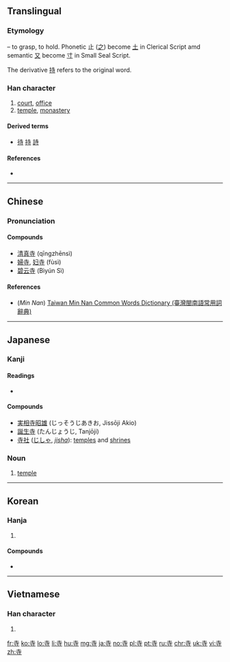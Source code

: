 ==Translingual==
{{stroke_order|strokes=6}}

===Etymology===
{{Han compound|止|又|t2=hand|ls=psc|c1=p|c2=s}} – to grasp, to hold. Phonetic 止 ([[之]]) become [[土]] in Clerical Script amd semantic [[又]] become [[寸]] in Small Seal Script. 

The derivative [[持]] refers to the original word.

===Han character===
{{Han char|rn=41|rad=寸|as=03|sn=6|four=40341|canj=GDI|ids=⿱土寸}}

# [[court]], [[office]]
# [[temple]], [[monastery]]

====Derived terms====
* [[待]] [[持]] [[詩]]

====References====
* {{Han ref|kx=0293.330|dkj=07414|dj=0581.080|hdz=10503.110|uh=5BFA|ud=23546|bh=A678|bd=42616}}

----

==Chinese==
{{zh-forms}}

===Pronunciation===
{{zh-pron
|m=sì
|c=zi6
|mn=sī
|mc=y
|oc=y
|ma=
|cat=n
}}

====Compounds====
* [[清真寺]] (qīngzhēnsì)
* [[婦寺]], [[妇寺]] (fùsì)
* [[碧云寺]] (Bìyún Sì)

====References====
*(''Min Nan'') [http://twblg.dict.edu.tw/holodict_new/result_detail.jsp?n_no=2292&curpage=1&sample=%E5%AF%BA&radiobutton=1&querytarget=1&limit=20&pagenum=1&rowcount=13 Taiwan Min Nan Common Words Dictionary (臺灣閩南語常用詞辭典)]

----

==Japanese==
{{attention|ja|missing either the Noun heading or the entire noun section for 寺＝てら}}
===Kanji===
{{ja-kanji|grade=2|rs=寸03}}

====Readings====
* {{ja-readings
|goon=[[じ]] (ji)
|kanon=[[し]] (shi) {{qualifier|non-[[w:Jōyō kanji|Jōyō]] reading}}
|kun=[[てら]] (tera)}}

====Compounds====
* [[実相寺昭雄]] (じっそうじあきお, Jissōji Akio)
* [[誕生寺]] (たんじょうじ, Tanjōji)
* [[寺社]] ([[じしゃ]], ''[[jisha]]''): [[temple]]s and [[shrine]]s

===Noun===
{{ja-noun|てら}}

# [[temple]]

----

==Korean==

===Hanja===
{{ko-hanja|hangeul=[[사]], [[시]]|rv=sa, si|mr=sa, si|y=sa, si}}

# {{defn|lang=ko|sort=寸03}}

====Compounds====
* {{l|ko|sc=Kore|寺刹|tr=[[사찰]], sachal}}

----

==Vietnamese==

===Han character===
{{vi-hantu|[[tự]]|rs=寸03}}

# {{defn|lang=vi|sort=寸03}}

[[fr:寺]]
[[ko:寺]]
[[lo:寺]]
[[li:寺]]
[[hu:寺]]
[[mg:寺]]
[[ja:寺]]
[[no:寺]]
[[pl:寺]]
[[pt:寺]]
[[ru:寺]]
[[chr:寺]]
[[uk:寺]]
[[vi:寺]]
[[zh:寺]]